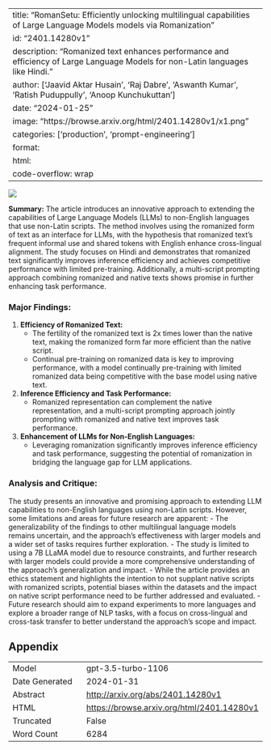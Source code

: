 
---
title: "RomanSetu: Efficiently unlocking multilingual capabilities of Large Language Models models via Romanization"
id: "2401.14280v1"
description: "Romanized text enhances performance and efficiency of Large Language Models for non-Latin languages like Hindi."
author: ['Jaavid Aktar Husain', 'Raj Dabre', 'Aswanth Kumar', 'Ratish Puduppully', 'Anoop Kunchukuttan']
date: "2024-01-25"
image: "https://browse.arxiv.org/html/2401.14280v1/x1.png"
categories: ['production', 'prompt-engineering']
format:
  html:
    code-overflow: wrap
---

![](https://browse.arxiv.org/html/2401.14280v1/x1.png)

**Summary:**
The article introduces an innovative approach to extending the capabilities of Large Language Models (LLMs) to non-English languages that use non-Latin scripts. The method involves using the romanized form of text as an interface for LLMs, with the hypothesis that romanized text's frequent informal use and shared tokens with English enhance cross-lingual alignment. The study focuses on Hindi and demonstrates that romanized text significantly improves inference efficiency and achieves competitive performance with limited pre-training. Additionally, a multi-script prompting approach combining romanized and native texts shows promise in further enhancing task performance.

### Major Findings:
1. **Efficiency of Romanized Text:**
    - The fertility of the romanized text is 2x times lower than the native text, making the romanized form far more efficient than the native script.
    - Continual pre-training on romanized data is key to improving performance, with a model continually pre-training with limited romanized data being competitive with the base model using native text.
2. **Inference Efficiency and Task Performance:**
    - Romanized representation can complement the native representation, and a multi-script prompting approach jointly prompting with romanized and native text improves task performance.
3. **Enhancement of LLMs for Non-English Languages:**
    - Leveraging romanization significantly improves inference efficiency and task performance, suggesting the potential of romanization in bridging the language gap for LLM applications.

### Analysis and Critique:
The study presents an innovative and promising approach to extending LLM capabilities to non-English languages using non-Latin scripts. However, some limitations and areas for future research are apparent:
- The generalizability of the findings to other multilingual language models remains uncertain, and the approach's effectiveness with larger models and a wider set of tasks requires further exploration.
- The study is limited to using a 7B LLaMA model due to resource constraints, and further research with larger models could provide a more comprehensive understanding of the approach's generalization and impact.
- While the article provides an ethics statement and highlights the intention to not supplant native scripts with romanized scripts, potential biases within the datasets and the impact on native script performance need to be further addressed and evaluated.
- Future research should aim to expand experiments to more languages and explore a broader range of NLP tasks, with a focus on cross-lingual and cross-task transfer to better understand the approach's scope and impact.

## Appendix

|          |          |
|----------|----------|
| Model     | gpt-3.5-turbo-1106       |
| Date Generated     | 2024-01-31       |
| Abstract | [http://arxiv.org/abs/2401.14280v1](http://arxiv.org/abs/2401.14280v1)        |
| HTML     | [https://browse.arxiv.org/html/2401.14280v1](https://browse.arxiv.org/html/2401.14280v1)       |
| Truncated       | False       |
| Word Count       | 6284       |